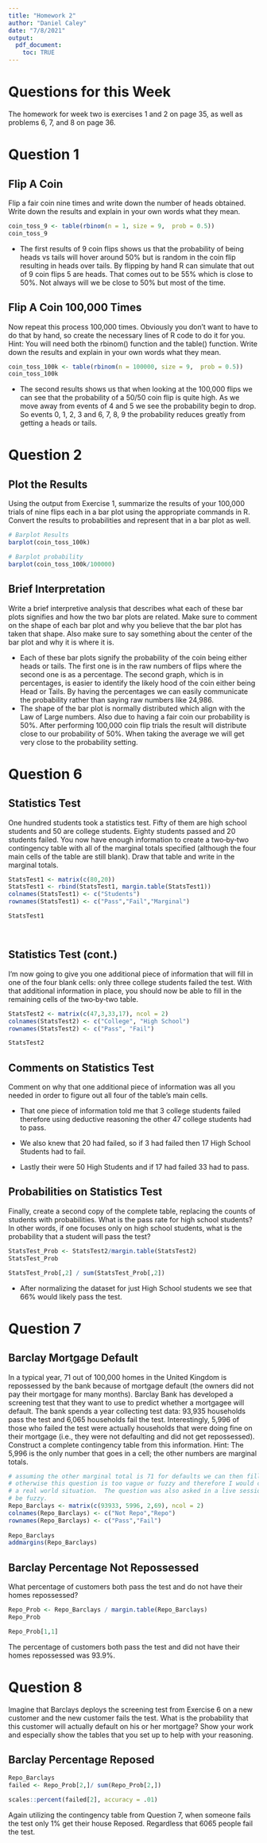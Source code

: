 ```yaml
---
title: "Homework 2"
author: "Daniel Caley"
date: "7/8/2021"
output: 
  pdf_document:
    toc: TRUE
---
```


# Questions for this Week

The homework for week two is exercises 1 and 2 on page 35, as well as problems 6, 7, and 8 on page 36.


\pagebreak
# Question 1

## Flip A Coin

Flip a fair coin nine times and write down the number of heads obtained. Write down the results and explain in your own words what they mean.

```r


coin_toss_9 <- table(rbinom(n = 1, size = 9,  prob = 0.5))
coin_toss_9


```

-   The first results of 9 coin flips shows us that the probability of being heads vs tails will hover around 50% but is random in the coin flip resulting in heads over tails.  By flipping by hand R can simulate that out of 9 coin flips 5 are heads.  That comes out to be 55% which is close to 50%.  Not always will we be close to 50% but most of the time.

## Flip A Coin 100,000 Times

Now repeat this process 100,000 times. Obviously you don't want to have to do that by hand, so create the necessary lines of R code to do it for you. Hint: You will need both the rbinom() function and the table() function. Write down the results and explain in your own words what they mean.

```r

coin_toss_100k <- table(rbinom(n = 100000, size = 9,  prob = 0.5))
coin_toss_100k

```

-   The second results shows us that when looking at the 100,000 flips we can see that the probability of a 50/50 coin flip is quite high. As we move away from events of 4 and 5 we see the probability begin to drop.  So events 0, 1, 2, 3 and 6, 7, 8, 9 the probability reduces greatly from getting a heads or tails.

\pagebreak
# Question 2

## Plot the Results

Using the output from Exercise 1, summarize the results of your 100,000 trials of nine flips each in a bar plot using the appropriate commands in R. Convert the results to probabilities and represent that in a bar plot as well.

```r

# Barplot Results
barplot(coin_toss_100k)

# Barplot probability
barplot(coin_toss_100k/100000)

```

## Brief Interpretation

Write a brief interpretive analysis that describes what each of these bar plots signifies and how the two bar plots are related. Make sure to comment on the shape of each bar plot and why you believe that the bar plot has taken that shape. Also make sure to say something about the center of the bar plot and why it is where it is.

-   Each of these bar plots signify the probability of the coin being either heads or tails. The first one is in the raw numbers of flips where the second one is as a percentage. The second graph, which is in percentages, is easier to identify the likely hood of the coin either being Head or Tails. By having the percentages we can easily communicate the probability rather than saying raw numbers like 24,986.
- The shape of the bar plot is normally distributed which align with the Law of Large numbers.  Also due to having a fair coin our probability is 50%.  After performing 100,000 coin flip trials the result will distribute close to our probability of 50%.  When taking the average we will get very close to the probability setting.


\pagebreak
# Question 6

## Statistics Test

One hundred students took a statistics test. Fifty of them are high school students and 50 are college students. Eighty students passed and 20 students failed. You now have enough information to create a two‐by‐two contingency table with all of the marginal totals specified (although the four main cells of the table are still blank). Draw that table and write in the marginal totals.

```r

StatsTest1 <- matrix(c(80,20))
StatsTest1 <- rbind(StatsTest1, margin.table(StatsTest1))
colnames(StatsTest1) <- c("Students")
rownames(StatsTest1) <- c("Pass","Fail","Marginal")

StatsTest1




```

## Statistics Test (cont.)

I'm now going to give you one additional piece of information that will fill in one of the four blank cells: only three college students failed the test. With that additional information in place, you should now be able to fill in the remaining cells of the two‐by‐two table.

```r

StatsTest2 <- matrix(c(47,3,33,17), ncol = 2)
colnames(StatsTest2) <- c("College", "High School")
rownames(StatsTest2) <- c("Pass", "Fail")

StatsTest2
```

## Comments on Statistics Test

Comment on why that one additional piece of information was all you needed in order to figure out all four of the table's main cells.

-   That one piece of information told me that 3 college students failed therefore using deductive reasoning the other 47 college students had to pass.

-   We also knew that 20 had failed, so if 3 had failed then 17 High School Students had to fail.

-   Lastly their were 50 High Students and if 17 had failed 33 had to pass.

## Probabilities on Statistics Test

Finally, create a second copy of the complete table, replacing the counts of students with probabilities. What is the pass rate for high school students? In other words, if one focuses only on high school students, what is the probability that a student will pass the test?

```r

StatsTest_Prob <- StatsTest2/margin.table(StatsTest2)
StatsTest_Prob

StatsTest_Prob[,2] / sum(StatsTest_Prob[,2])


```

-   After normalizing the dataset for just High School students we see that 66% would likely pass the test.

\pagebreak
# Question 7

## Barclay Mortgage Default

In a typical year, 71 out of 100,000 homes in the United Kingdom is repossessed by the bank because of mortgage default (the owners did not pay their mortgage for many months). Barclay Bank has developed a screening test that they want to use to predict whether a mortgagee will default. The bank spends a year collecting test data: 93,935 households pass the test and 6,065 households fail the test. Interestingly, 5,996 of those who failed the test were actually households that were doing fine on their mortgage (i.e., they were not defaulting and did not get repossessed). Construct a complete contingency table from this information. Hint: The 5,996 is the only number that goes in a cell; the other numbers are marginal totals.

```r

# assuming the other marginal total is 71 for defaults we can then fill out this matrix.
# otherwise this question is too vague or fuzzy and therefore I would clarify this in
# a real world situation.  The question was also asked in a live session, which was confirmed to
# be fuzzy.
Repo_Barclays <- matrix(c(93933, 5996, 2,69), ncol = 2)
colnames(Repo_Barclays) <- c("Not Repo","Repo")
rownames(Repo_Barclays) <- c("Pass","Fail")
  
Repo_Barclays
addmargins(Repo_Barclays)

```

## Barclay Percentage Not Repossessed

What percentage of customers both pass the test and do not have their homes repossessed?

```r

Repo_Prob <- Repo_Barclays / margin.table(Repo_Barclays)
Repo_Prob

Repo_Prob[1,1]

```

The percentage of customers both pass the test and did not have their homes repossessed was 93.9%.

\pagebreak
# Question 8

Imagine that Barclays deploys the screening test from Exercise 6 on a new customer and the new customer fails the test. What is the probability that this customer will actually default on his or her mortgage? Show your work and especially show the tables that you set up to help with your reasoning.

## Barclay Percentage Reposed

```r

Repo_Barclays
failed <- Repo_Prob[2,]/ sum(Repo_Prob[2,])

scales::percent(failed[2], accuracy = .01)


```

Again utilizing the contingency table from Question 7, when someone fails the test only 1% get their house Reposed. Regardless that 6065 people fail the test.
